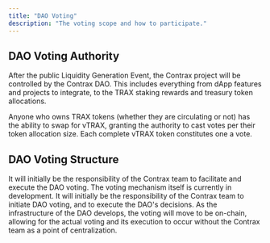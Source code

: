 ```yaml
---
title: "DAO Voting"
description: "The voting scope and how to participate."
---
```


## DAO Voting Authority

After the public Liquidity Generation Event, the Contrax project will be
controlled by the Contrax DAO. This includes everything from dApp features and
projects to integrate, to the TRAX staking rewards and treasury token
allocations.

Anyone who owns TRAX tokens (whether they are circulating or not) has the
ability to swap for vTRAX, granting the authority to cast votes per their token
allocation size. Each complete vTRAX token constitutes one a vote.

## DAO Voting Structure

It will initially be the responsibility of the Contrax team to facilitate and
execute the DAO voting. The voting mechanism itself is currently in development.
It will initially be the responsibility of the Contrax team to initiate DAO
voting, and to execute the DAO's decisions. As the infrastructure of the DAO
develops, the voting will move to be on-chain, allowing for the actual voting
and its execution to occur without the Contrax team as a point of
centralization.
